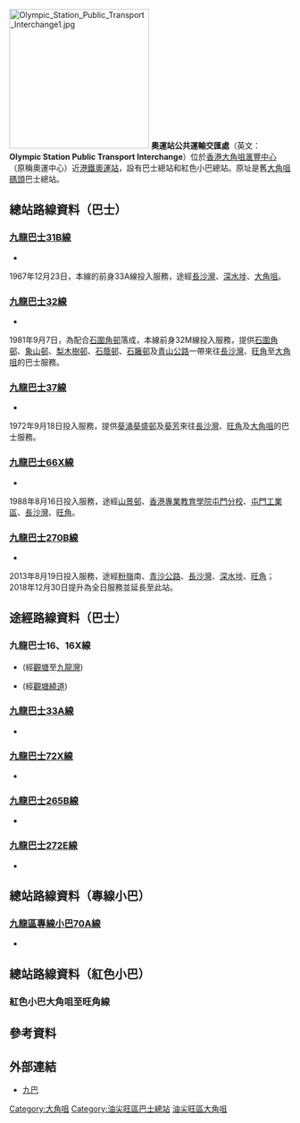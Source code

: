{{distinguish|大角咀（維港灣）公共運輸交匯處}}
{{Infobox HK Bus terminus
|image=Olympic Station Public Transport Interchange.jpg
|name=奧運站公共運輸交匯處
|engname=Olympic Station Public Transport Interchange
|district=[[油尖旺區|油尖旺區]]
|area=[[大角咀|大角咀]]
|location=[[深旺道|深旺道]][[滙豐中心|滙豐中心]]地面
|coordinates={{coord|22|19|7.51|N|114|9|38.65|E}}
|opendate={{start date and age|1998|7|10}}
|terminate=[[九巴|九巴]]<br>[[九龍巴士31B線|31B]]、[[九龍巴士32線|32]]、[[九龍巴士37線|37]]、[[九龍巴士66X線|66X]]、[[九龍巴士270B線|270B]]<br>[[香港小巴|專線小巴]]<br>[[九龍區專線小巴70A線|70A]]
|via=九巴<br>[[九龍巴士16線|16]]、[[九龍巴士16X線|16X]]、[[九龍巴士33A線|33A]]、[[九龍巴士72X線|72X]]、[[九龍巴士265B線|265B]]、[[九龍巴士272E線|272E]]
|feeder=[[港鐵|港鐵]][[奧運站|奧運站]]
|nearbystreets=[[深旺道|深旺道]]
|nearbysights=[[海桃灣|海桃灣]]
|notes=
|bgcolor=red
|fontcolor=white
|alternative=
}}
[[File:Olympic_Station_Public_Transport_Interchange1.jpg|250px]]
'''奧運站公共運輸交匯處'''（英文：'''Olympic Station Public Transport Interchange'''）位於[[香港|香港]][[大角咀|大角咀]][[滙豐中心|滙豐中心]]（原稱奧運中心）近[[港鐵|港鐵]][[奧運站|奧運站]]，設有巴士總站和紅色小巴總站。原址是舊[[大角咀碼頭|大角咀碼頭]]巴士總站。

==總站路線資料（巴士）==
<!--===[[九龍巴士27X線|九龍巴士27X線]]===
*{{HK Bus Route KLNT|27X|inline}}-->


===[[九龍巴士31B線|九龍巴士31B線]]===
*{{HK Bus Route KLNT|31B|inline}}
1967年12月23日，本線的前身33A線投入服務，途經[[長沙灣|長沙灣]]、[[深水埗|深水埗]]、[[大角咀|大角咀]]。

===[[九龍巴士32線|九龍巴士32線]]===
*{{HK Bus Route KLNT|32|inline}}
1981年9月7日，為配合[[石圍角邨|石圍角邨]]落成，本線前身32M線投入服務，提供[[石圍角邨|石圍角邨]]、[[象山邨|象山邨]]、[[梨木樹邨|梨木樹邨]]、[[石蔭邨|石蔭邨]]、[[石籬邨|石籬邨]]及[[青山公路|青山公路]]一帶來往[[長沙灣|長沙灣]]、[[旺角|旺角]]至[[大角咀|大角咀]]的巴士服務。

===[[九龍巴士37線|九龍巴士37線]]===
*{{HK Bus Route KLNT|37|inline}}
1972年9月18日投入服務，提供[[葵涌|葵涌]][[葵盛邨|葵盛邨]]及[[葵芳|葵芳]]來往[[長沙灣|長沙灣]]、[[旺角|旺角]]及[[大角咀|大角咀]]的巴士服務。

===[[九龍巴士66X線|九龍巴士66X線]]===
*{{HK Bus Route KLNT|66X|inline}}
1988年8月16日投入服務，途經[[山景邨|山景邨]]、[[香港專業教育學院屯門分校|香港專業教育學院屯門分校]]、[[屯門工業區|屯門工業區]]、[[長沙灣|長沙灣]]、[[旺角|旺角]]。

===[[九龍巴士270B線|九龍巴士270B線]]===
*{{HK Bus Route KLNT|270B|inline}}
2013年8月19日投入服務，途經[[粉嶺|粉嶺]]南、[[青沙公路|青沙公路]]、[[長沙灣|長沙灣]]、[[深水埗|深水埗]]、[[旺角|旺角]]；2018年12月30日提升為全日服務並延長至此站。

==途經路線資料（巴士）==
===九龍巴士16、16X線===
;{{KMB|16}}
*{{HK Bus Route KLNT|16|inline}}(經[[觀塘|觀塘]]至[[九龍灣|九龍灣]])

;{{KMB|16X}}
*{{HK Bus Route KLNT|16X|inline}} (經[[觀塘繞道|觀塘繞道]])
<!--===[[九龍巴士16P線|九龍巴士16P線]]===
*{{HK Bus Route KLNT|16P|inline}}-->

===[[九龍巴士33A線|九龍巴士33A線]]===
*{{HK Bus Route KLNT|33A|inline}}

===[[九龍巴士72X線|九龍巴士72X線]]===
*{{HK Bus Route KLNT|72X|inline}}

<!--===[[九龍巴士93P線|九龍巴士93P線]]===
*{{HK Bus Route KLNT|93P|inline}}-->

===[[九龍巴士265B線|九龍巴士265B線]]===
*{{HK Bus Route KLNT|265B|inline}}

===[[九龍巴士272E線|九龍巴士272E線]]===
*{{HK Bus Route KLNT|272E|inline}}
<!--===[[九龍巴士N293線|九龍巴士N293線]]===
*{{HK Bus Route KLNT|N293|inline}}-->

==總站路線資料（專線小巴）==
===[[九龍區專線小巴70A線|九龍區專線小巴70A線]]===
*{{HK MiniBus Route KL Show:70A|format=inline}}

==總站路線資料（紅色小巴）==
===紅色小巴大角咀至旺角線===

==參考資料==
{{reflist}}

==外部連結==
*[http://www.kmb.hk/ 九巴] {{Wayback|url=http://www.kmb.hk/ |date=20121206050156 }}

{{香港油尖旺區巴士總站列表}}

[[Category:大角咀|Category:大角咀]]
[[Category:油尖旺區巴士總站|Category:油尖旺區巴士總站]]
[[Category:香港公共交通交匯處|油尖旺區大角咀]]